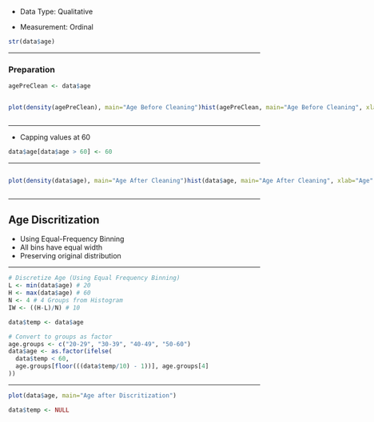 -   Data Type: Qualitative

-   Measurement: Ordinal

```r
str(data$age)
```

------------------------------------------------------------------------

### Preparation

```r
agePreClean <- data$age
```

::: {style="display: flex;"}
<div>

```r
plot(density(agePreClean), main="Age Before Cleaning")
```

</div>

<div>

```r
hist(agePreClean, main="Age Before Cleaning", xlab="Age")
```

</div>
:::

------------------------------------------------------------------------

-   Capping values at 60

```r
data$age[data$age > 60] <- 60
```

------------------------------------------------------------------------

::: {style="display: flex;"}
<div>

```r
plot(density(data$age), main="Age After Cleaning")
```

</div>

<div>

```r
hist(data$age, main="Age After Cleaning", xlab="Age")
```

</div>
:::

------------------------------------------------------------------------

## Age Discritization

-   Using Equal-Frequency Binning
-   All bins have equal width
-   Preserving original distribution

------------------------------------------------------------------------

```r
# Discretize Age (Using Equal Frequency Binning)
L <- min(data$age) # 20
H <- max(data$age) # 60
N <- 4 # 4 Groups from Histogram
IW <- ((H-L)/N) # 10

data$temp <- data$age

# Convert to groups as factor
age.groups <- c("20-29", "30-39", "40-49", "50-60") 
data$age <- as.factor(ifelse(
  data$temp < 60,
  age.groups[floor(((data$temp/10) - 1))], age.groups[4]
))
```

------------------------------------------------------------------------

```r
plot(data$age, main="Age after Discritization")
```

```r
data$temp <- NULL
```
